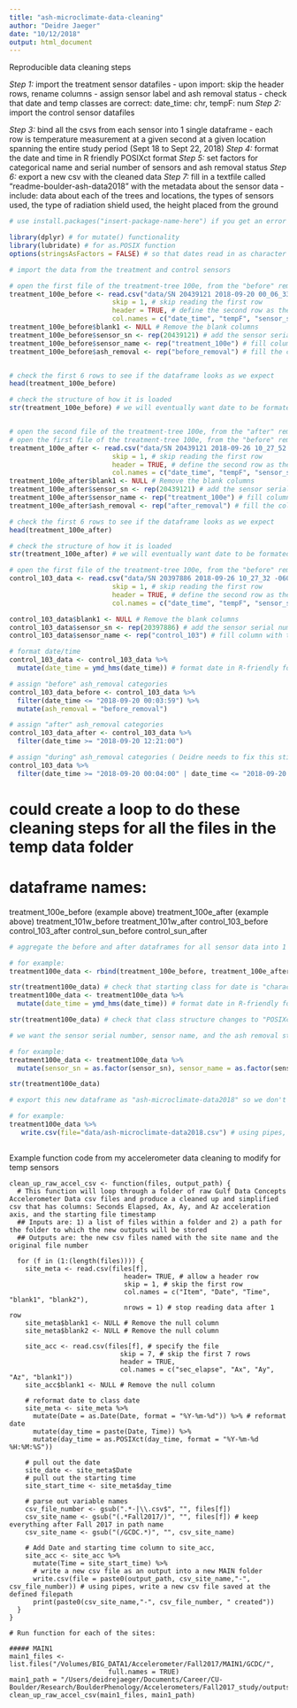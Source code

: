 ```yaml
---
title: "ash-microclimate-data-cleaning"
author: "Deidre Jaeger"
date: "10/12/2018"
output: html_document
---
```


Reproducible data cleaning steps

*Step 1:* import the treatment sensor datafiles
  - upon import: skip the header rows, rename columns
  - assign sensor label and ash removal status
  - check that date and temp classes are correct: date_time: chr, tempF: num
*Step 2:* import the control sensor datafiles

*Step 3:* bind all the csvs from each sensor into 1 single dataframe
   - each row is temperature measurement at a given second at a given location spanning the entire study          period (Sept 18 to Sept 22, 2018)
*Step 4:* format the date and time in R friendly POSIXct format
*Step 5:* set factors for categorical name and serial number of sensors and ash removal status
*Step 6:* export a new csv with the cleaned data
*Step 7:* fill in a textfile called "readme-boulder-ash-data2018" with the metadata about the sensor data
            - include: data about each of the trees and locations, the types of sensors used, the type of radiation shield used, the height placed from the ground


 
```r
# use install.packages("insert-package-name-here") if you get an error message that says "there is no package called ....x...."

library(dplyr) # for mutate() functionality
library(lubridate) # for as.POSIX function
options(stringsAsFactors = FALSE) # so that dates read in as character strings not factors (factors are troublesome for converting to dates)
```
 
```r

# import the data from the treatment and control sensors

# open the first file of the treatment-tree 100e, from the "before" removal
treatment_100e_before <- read.csv("data/SN 20439121 2018-09-20 00_06_33 -0600.csv", # define the file name
                          skip = 1, # skip reading the first row
                          header = TRUE, # define the second row as the header
                          col.names = c("date_time", "tempF", "sensor_sn","sensor_name", "ash_removal", "blank1")) # rename the columns
treatment_100e_before$blank1 <- NULL # Remove the blank columns
treatment_100e_before$sensor_sn <- rep(20439121) # add the sensor serial number
treatment_100e_before$sensor_name <- rep("treatment_100e") # fill column with the sensor name
treatment_100e_before$ash_removal <- rep("before_removal") # fill the column with the ash removal status


# check the first 6 rows to see if the dataframe looks as we expect
head(treatment_100e_before)

# check the structure of how it is loaded
str(treatment_100e_before) # we will eventually want date to be formated as date, but for now having number for temp and character for sensor name look good


# open the second file of the treatment-tree 100e, from the "after" removal
# open the first file of the treatment-tree 100e, from the "before" removal
treatment_100e_after <- read.csv("data/SN 20439121 2018-09-26 10_27_52 -0600.csv", # define the file name
                          skip = 1, # skip reading the first row
                          header = TRUE, # define the second row as the header
                          col.names = c("date_time", "tempF", "sensor_sn","sensor_name", "ash_removal", "blank1")) # rename the columns
treatment_100e_after$blank1 <- NULL # Remove the blank columns
treatment_100e_after$sensor_sn <- rep(20439121) # add the sensor serial number
treatment_100e_after$sensor_name <- rep("treatment_100e") # fill column with the sensor name
treatment_100e_after$ash_removal <- rep("after_removal") # fill the column with the ash removal status

# check the first 6 rows to see if the dataframe looks as we expect
head(treatment_100e_after)

# check the structure of how it is loaded
str(treatment_100e_after) # we will eventually want date to be formated as date

```


```r
# open the first file of the treatment-tree 100e, from the "before" removal
control_103_data <- read.csv("data/SN 20397886 2018-09-26 10_27_32 -0600.csv", # define the file name
                          skip = 1, # skip reading the first row
                          header = TRUE, # define the second row as the header
                          col.names = c("date_time", "tempF", "sensor_sn","sensor_name", "ash_removal", "blank1")) # rename the columns

control_103_data$blank1 <- NULL # Remove the blank columns
control_103_data$sensor_sn <- rep(20397886) # add the sensor serial number
control_103_data$sensor_name <- rep("control_103") # fill column with the sensor name

# format date/time
control_103_data <- control_103_data %>% 
  mutate(date_time = ymd_hms(date_time)) # format date in R-friendly format

# assign "before" ash_removal categories
control_103_data_before <- control_103_data %>% 
  filter(date_time <= "2018-09-20 00:03:59") %>% 
  mutate(ash_removal = "before_removal")

# assign "after" ash_removal categories
control_103_data_after <- control_103_data %>% 
  filter(date_time >= "2018-09-20 12:21:00")

# assign "during" ash_removal categories ( Deidre needs to fix this still!)
control_103_data %>% 
  filter(date_time >= "2018-09-20 00:04:00" | date_time <= "2018-09-20 12:20:59")

```



# could create a loop to do these cleaning steps for all the files in the temp data folder
# dataframe names:
treatment_100e_before (example above)
treatment_100e_after (example above)
treatment_101w_before
treatment_101w_after
control_103_before 
control_103_after 
control_sun_before 
control_sun_after 

```r

# aggregate the before and after dataframes for all sensor data into 1 dataframe (best practice for tidy analyses)

# for example:
treatment100e_data <- rbind(treatment_100e_before, treatment_100e_after)

```
 
```r
str(treatment100e_data) # check that starting class for date is "character"
treatment100e_data <- treatment100e_data %>% 
  mutate(date_time = ymd_hms(date_time)) # format date in R-friendly format

str(treatment100e_data) # check that class structure changes to "POSIXct"
```

```r

# we want the sensor serial number, sensor name, and the ash removal status columns to be categorical factors, rather than text characters

# for example:
treatment100e_data <- treatment100e_data %>% 
  mutate(sensor_sn = as.factor(sensor_sn), sensor_name = as.factor(sensor_name), ash_removal = as.factor(ash_removal))

str(treatment100e_data)
```

```r
# export this new dataframe as "ash-microclimate-data2018" so we don't have to rebuild it each time we want to work with it, or we can send it someone over email

# for example: 
treatment100e_data %>% 
   write.csv(file="data/ash-microclimate-data2018.csv") # using pipes, write a new csv file saved at the defined filepath
  
```






Example function code from my accelerometer data cleaning to modify for temp sensors

```r-example-for-loop-data-loading

clean_up_raw_accel_csv <- function(files, output_path) {
  # This function will loop through a folder of raw Gulf Data Concepts Accelerometer Data csv files and produce a cleaned up and simplified csv that has columns: Seconds Elapsed, Ax, Ay, and Az acceleration axis, and the starting file timestamp
  ## Inputs are: 1) a list of files within a folder and 2) a path for the folder to which the new outputs will be stored
  ## Outputs are: the new csv files named with the site name and the original file number
  
  for (f in (1:(length(files)))) {
    site_meta <- read.csv(files[f], 
                             header= TRUE, # allow a header row
                             skip = 1, # skip the first row
                             col.names = c("Item", "Date", "Time", "blank1", "blank2"),
                             nrows = 1) # stop reading data after 1 row
    site_meta$blank1 <- NULL # Remove the null column
    site_meta$blank2 <- NULL # Remove the null column
    
    site_acc <- read.csv(files[f], # specify the file
                            skip = 7, # skip the first 7 rows
                            header = TRUE,
                            col.names = c("sec_elapse", "Ax", "Ay", "Az", "blank1"))
    site_acc$blank1 <- NULL # Remove the null column
    
    # reformat date to class date
    site_meta <- site_meta %>% 
      mutate(Date = as.Date(Date, format = "%Y-%m-%d")) %>% # reformat date
      mutate(day_time = paste(Date, Time)) %>% 
      mutate(day_time = as.POSIXct(day_time, format = "%Y-%m-%d %H:%M:%S"))
    
    # pull out the date
    site_date <- site_meta$Date
    # pull out the starting time
    site_start_time <- site_meta$day_time
    
    # parse out variable names
    csv_file_number <- gsub(".*-|\\.csv$", "", files[f])
    csv_site_name <- gsub("(.*Fall2017/)", "", files[f]) # keep everything after Fall 2017 in path name
    csv_site_name <- gsub("(/GCDC.*)", "", csv_site_name) 
    
    # Add Date and starting time column to site_acc, 
    site_acc <- site_acc %>% 
      mutate(Time = site_start_time) %>% 
      # write a new csv file as an output into a new MAIN folder
      write.csv(file = paste0(output_path, csv_site_name,"-", csv_file_number)) # using pipes, write a new csv file saved at the defined filepath
      print(paste0(csv_site_name,"-", csv_file_number, " created"))
  }
}

```
 
```r-use-function-data-loading
# Run function for each of the sites:

##### MAIN1
main1_files <- list.files("/Volumes/BIG_DATA1/Accelerometer/Fall2017/MAIN1/GCDC/",
                         full.names = TRUE)
main1_path = "/Users/deidrejaeger/Documents/Career/CU-Boulder/Research/BoulderPhenology/Accelerometers/Fall2017_study/outputs/main1/"
clean_up_raw_accel_csv(main1_files, main1_path)
```

 